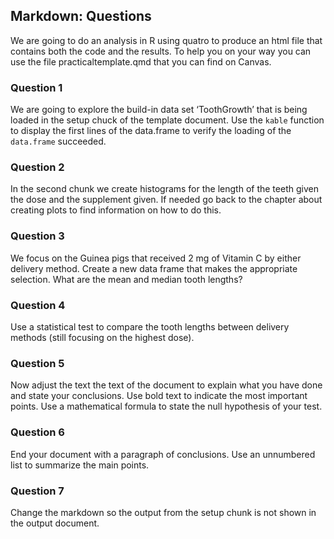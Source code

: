 ## Markdown: Questions

We are going to do an analysis in R using quatro to produce an html file that contains both the code and the results. To help you on your way you can use the file practicaltemplate.qmd that you can find on Canvas.

::: panel-tabset
### Question 1
We are going to explore the build-in data set 'ToothGrowth' that is being loaded in the setup chuck of the template document. Use the `kable` function to display the first lines of the data.frame to verify the loading of the `data.frame` succeeded. 
:::

::: panel-tabset
### Question 2
In the second chunk we create histograms for the length of the teeth given the dose and the supplement given. If needed go back to the chapter about creating plots to find information on how to do this.
:::

::: panel-tabset
### Question 3
We focus on the Guinea pigs that received 2 mg of Vitamin C by either delivery method. Create a new data frame that makes the appropriate selection. What are the mean and median tooth lengths? 
:::

::: panel-tabset
### Question 4
Use a statistical test to compare the tooth lengths between delivery methods (still focusing on the highest dose). 
:::

::: panel-tabset
### Question 5
Now adjust the text the text of the document to explain what you have done and state your conclusions. Use bold text to indicate the most important points. Use a mathematical formula to state the null hypothesis of your test.
:::

::: panel-tabset
### Question 6
End your document with a paragraph of conclusions. Use an unnumbered list to summarize the main points.
:::


::: panel-tabset
### Question 7
Change the markdown so the output from the setup chunk is not shown in the output document. 
:::
